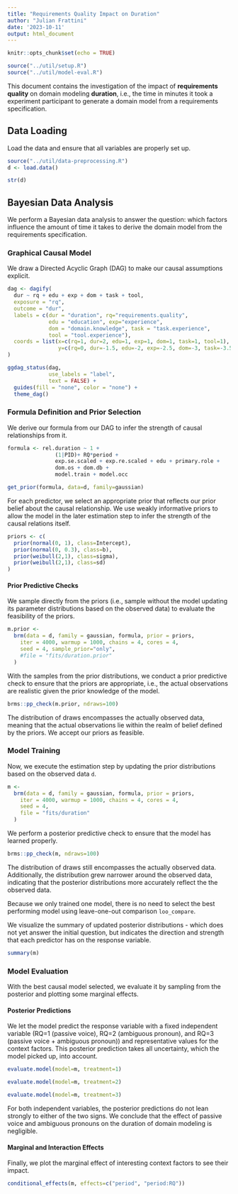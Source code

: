 ```yaml
---
title: "Requirements Quality Impact on Duration"
author: "Julian Frattini"
date: '2023-10-11'
output: html_document
---
```


```r
knitr::opts_chunk$set(echo = TRUE)

source("../util/setup.R")
source("../util/model-eval.R")
```


This document contains the investigation of the impact of **requirements quality** on domain modeling **duration**, i.e., the time in minutes it took a experiment participant to generate a domain model from a requirements specification.

## Data Loading

Load the data and ensure that all variables are properly set up.

```r
source("../util/data-preprocessing.R")
d <- load.data()

str(d)
```

## Bayesian Data Analysis 

We perform a Bayesian data analysis to answer the question: which factors influence the amount of time it takes to derive the domain model from the requirements specification.

### Graphical Causal Model

We draw a Directed Acyclic Graph (DAG) to make our causal assumptions explicit.

```r
dag <- dagify(
  dur ~ rq + edu + exp + dom + task + tool,
  exposure = "rq",
  outcome = "dur",
  labels = c(dur = "duration", rq="requirements.quality",
             edu = "education", exp="experience",
             dom = "domain.knowledge", task = "task.experience",
             tool = "tool.experience"),
  coords = list(x=c(rq=1, dur=2, edu=1, exp=1, dom=1, task=1, tool=1),
                y=c(rq=0, dur=-1.5, edu=-2, exp=-2.5, dom=-3, task=-3.5, tool=-4))
)

ggdag_status(dag, 
             use_labels = "label", 
             text = FALSE) +
  guides(fill = "none", color = "none") + 
  theme_dag()
```

### Formula Definition and Prior Selection

We derive our formula from our DAG to infer the strength of causal relationships from it.

```r
formula <- rel.duration ~ 1 + 
               (1|PID)+ RQ*period +
               exp.se.scaled + exp.re.scaled + edu + primary.role + 
               dom.os + dom.db + 
               model.train + model.occ 

get_prior(formula, data=d, family=gaussian)
```

For each predictor, we select an appropriate prior that reflects our prior belief about the causal relationship. We use weakly informative priors to allow the model in the later estimation step to infer the strength of the causal relations itself.

```r
priors <- c(
  prior(normal(0, 1), class=Intercept),
  prior(normal(0, 0.3), class=b),
  prior(weibull(2,1), class=sigma),
  prior(weibull(2,1), class=sd)
)
```

#### Prior Predictive Checks

We sample directly from the priors (i.e., sample without the model updating its parameter distributions based on the observed data) to evaluate the feasibility of the priors.

```r
m.prior <-
  brm(data = d, family = gaussian, formula, prior = priors,
    iter = 4000, warmup = 1000, chains = 4, cores = 4,
    seed = 4, sample_prior="only",
    #file = "fits/duration.prior"
  )
```

With the samples from the prior distributions, we conduct a prior predictive check to ensure that the priors are appropriate, i.e., the actual observations are realistic given the prior knowledge of the model.

```r
brms::pp_check(m.prior, ndraws=100)
```

The distribution of draws encompasses the actually observed data, meaning that the actual observations lie within the realm of belief defined by the priors. We accept our priors as feasible.

### Model Training

Now, we execute the estimation step by updating the prior distributions based on the observed data `d`.

```r
m <-
  brm(data = d, family = gaussian, formula, prior = priors,
    iter = 4000, warmup = 1000, chains = 4, cores = 4,
    seed = 4, 
    file = "fits/duration"
  )
```

We perform a posterior predictive check to ensure that the model has learned properly.

```r
brms::pp_check(m, ndraws=100)
```

The distribution of draws still encompasses the actually observed data. Additionally, the distribution grew narrower around the observed data, indicating that the posterior distributions more accurately reflect the the observed data.

Because we only trained one model, there is no need to select the best performing model using leave-one-out comparison `loo_compare`.

We visualize the summary of updated posterior distributions - which does not yet answer the initial question, but indicates the direction and strength that each predictor has on the response variable.

```r
summary(m)
```

### Model Evaluation

With the best causal model selected, we evaluate it by sampling from the posterior and plotting some marginal effects.

#### Posterior Predictions

We let the model predict the response variable with a fixed independent variable (RQ=1 (passive voice), RQ=2 (ambiguous pronoun), and RQ=3 (passive voice + ambiguous pronoun)) and representative values for the context factors. This posterior prediction takes all uncertainty, which the model picked up, into account.

```r
evaluate.model(model=m, treatment=1)
```

```r
evaluate.model(model=m, treatment=2)
```

```r
evaluate.model(model=m, treatment=3)
```

For both independent variables, the posterior predictions do not lean strongly to either of the two signs. We conclude that the effect of passive voice and ambiguous pronouns on the duration of domain modeling is negligible.

#### Marginal and Interaction Effects

Finally, we plot the marginal effect of interesting context factors to see their impact. 


```r
conditional_effects(m, effects=c("period", "period:RQ"))
```


